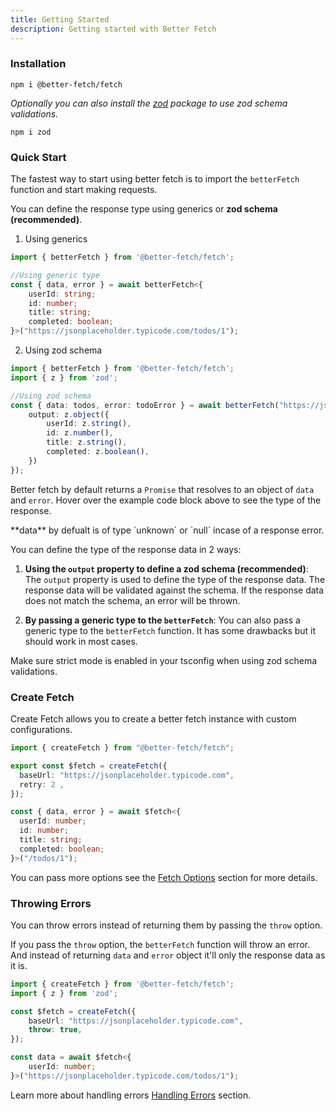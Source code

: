 ```yaml
---
title: Getting Started
description: Getting started with Better Fetch
---
```


### Installation


```package-install
npm i @better-fetch/fetch
```

*Optionally you can also install the [zod](https://www.npmjs.com/package/zod) package to use zod schema validations.*

```package-install
npm i zod
```

### Quick Start

The fastest way to start using better fetch is to import the `betterFetch` function and start making requests.

You can define the response type using generics or **zod schema (recommended)**.

1. Using generics

```ts twoslash title="with-generics.ts"
import { betterFetch } from '@better-fetch/fetch';

//Using generic type
const { data, error } = await betterFetch<{
    userId: string;
    id: number;
    title: string;
    completed: boolean;
}>("https://jsonplaceholder.typicode.com/todos/1");
```

2. Using zod schema

```ts twoslash title="with-zod.ts"
import { betterFetch } from '@better-fetch/fetch';
import { z } from 'zod';

//Using zod schema
const { data: todos, error: todoError } = await betterFetch("https://jsonplaceholder.typicodei.com/todos/1", {
    output: z.object({
        userId: z.string(),
        id: z.number(),
        title: z.string(),
        completed: z.boolean(),
    })  
});
```

Better fetch by default returns a `Promise` that resolves to an object of `data` and `error`. Hover over the example code block above to see the type of the response.

<Callout type="info">
    **data** by defualt is of type `unknown` or `null` incase of a response error.
</Callout>

You can define the type of the response data in 2 ways:

1. **Using the `output` property to define a zod schema (recommended)**: The `output` property is used to define the type of the response data. The response data will be validated against the schema. If the response data does not match the schema, an error will be thrown.

2. **By passing a generic type to the `betterFetch`**: You can also pass a generic type to the `betterFetch` function. It has some drawbacks but it should work in most cases.

<Callout type="info"> 
  Make sure strict mode is enabled in your tsconfig when using zod schema validations.
</Callout>

### Create Fetch

Create Fetch allows you to create a better fetch instance with custom configurations.

```ts twoslash title="fetch.ts"
import { createFetch } from "@better-fetch/fetch";

export const $fetch = createFetch({
  baseUrl: "https://jsonplaceholder.typicode.com",
  retry: 2 ,
});

const { data, error } = await $fetch<{
  userId: number;
  id: number;
  title: string;
  completed: boolean;
}>("/todos/1");
```
You can pass more options see the [Fetch Options](/docs/fetch-options) section for more details.

### Throwing Errors

You can throw errors instead of returning them by passing the `throw` option.

If you pass the `throw` option, the `betterFetch` function will throw an error. And instead of returning `data` and `error` object it'll only the response data as it is.

```ts twoslash title="fetch.ts"
import { createFetch } from '@better-fetch/fetch';
import { z } from 'zod';

const $fetch = createFetch({
    baseUrl: "https://jsonplaceholder.typicode.com",
    throw: true,
});

const data = await $fetch<{
    userId: number;
}>("https://jsonplaceholder.typicode.com/todos/1");
```
Learn more about handling errors [Handling Errors](/docs/handling-errors) section.

